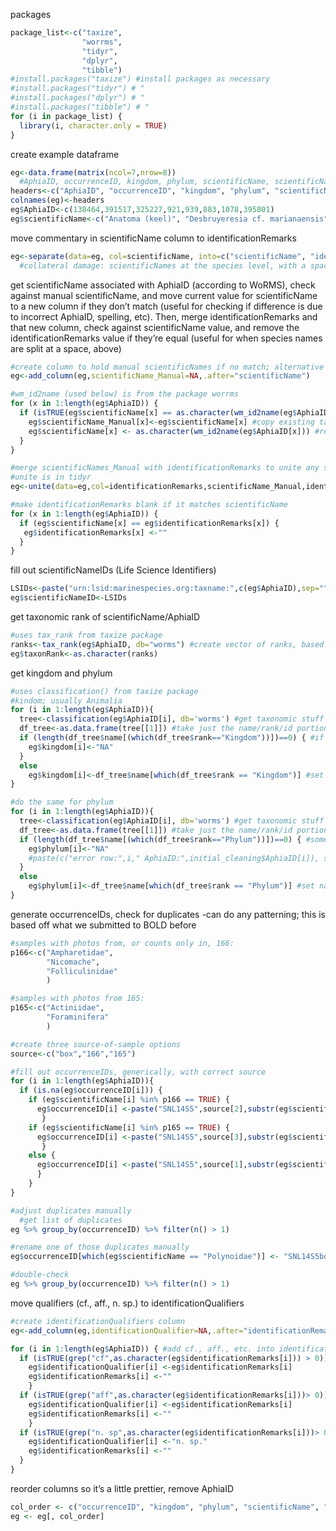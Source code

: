 packages
```r
package_list<-c("taxize",
                "worrms",
                "tidyr",
                "dplyr",
                "tibble")
#install.packages("taxize") #install packages as necessary
#install.packages("tidyr") # "
#install.packages("dplyr") # "
#install.packages("tibble") # "
for (i in package_list) {
  library(i, character.only = TRUE)
}
```

create example dataframe
```r
eg<-data.frame(matrix(ncol=7,nrow=8))
  #AphiaID, occurrenceID, kingdom, phylum, scientificName, scientificNameID, taxonRank, identificationRemarks, identificationQualifiers
headers<-c("AphiaID", "occurrenceID", "kingdom", "phylum", "scientificName", "scientificNameID", "taxonRank")
colnames(eg)<-headers
eg$AphiaID<-c(138464,391517,325227,921,939,883,1078,395801)
eg$scientificName<-c("Anatoma (keel)", "Desbruyeresia cf. marianaensis","Amphisamytha n. sp.", "Capittellidae", "Polynoidae","unidentified, large, other polychaete","Ostracoda", "Leucolepas longa")

```

move commentary in scientificName column to identificationRemarks
```r
eg<-separate(data=eg, col=scientificName, into=c("scientificName", "identificationRemarks"), sep="\\s", extra="merge") #separates at first space
  #collateral damage: scientificNames at the species level, with a space in them; can be fixed by having two identificationRemarks columns (eg, identificationRemarks_A and _B), moving things after the space into _B, merging A and B after the check-against-scientificName-from-AphiaID step, then removing any identificationRemarks that exactly match scientificName
```


get scientificName associated with AphiaID (according to WoRMS), check against manual scientificName, and move current value for scientificName to a new column if they don't match (useful for checking if difference is due to incorrect AphiaID, spelling, etc). Then, merge identificationRemarks and that new column, check against scientificName value, and remove the identificationRemarks value if they're equal (useful for when species names are split at a space, above)
```r
#create column to hold manual scientificNames if no match; alternative is to put them in identificationRemarks, but you risk overwritting anything already in there
eg<-add_column(eg,scientificName_Manual=NA,.after="scientificName")

#wm_id2name (used below) is from the package worrms
for (x in 1:length(eg$AphiaID)) { 
  if (isTRUE(eg$scientificName[x] == as.character(wm_id2name(eg$AphiaID[x]))) == FALSE) { #if taxon value doesn't match sci name for aphiaID
    eg$scientificName_Manual[x]<-eg$scientificName[x] #copy existing taxon value to scientificNames_Manual
    eg$scientificName[x] <- as.character(wm_id2name(eg$AphiaID[x])) #replace scientificNames value with WoRMS value
  }
}

#merge scientificNames_Manual with identificationRemarks to unite any species names that were two words
#unite is in tidyr
eg<-unite(data=eg,col=identificationRemarks,scientificName_Manual,identificationRemarks,sep=" ", na.rm=TRUE, remove=TRUE)

#make identificationRemarks blank if it matches scientificName
for (x in 1:length(eg$AphiaID)) {
  if (eg$scientificName[x] == eg$identificationRemarks[x]) {
   eg$identificationRemarks[x] <-"" 
  }
}
```

fill out scientificNameIDs (Life Science Identifiers)
```r
LSIDs<-paste("urn:lsid:marinespecies.org:taxname:",c(eg$AphiaID),sep="") #create list of LSIDs
eg$scientificNameID<-LSIDs
```

get taxonomic rank of scientificName/AphiaID
```r
#uses tax_rank from taxize package
ranks<-tax_rank(eg$AphiaID, db="worms") #create vector of ranks, based on AphiaID and WoRMS database
eg$taxonRank<-as.character(ranks)
```

get kingdom and phylum
```r
#uses classification() from taxize package
#kindom; usually Animalia
for (i in 1:length(eg$AphiaID)){
  tree<-classification(eg$AphiaID[i], db='worms') #get taxonomic stuff from WoRMS based on AphiaID
  df_tree<-as.data.frame(tree[[1]]) #take just the name/rank/id portion, as a df, from classification() output
  if (length(df_tree$name[(which(df_tree$rank=="Kingdom"))])==0) { #if you don't have a Kingdom idk what you're doing
    eg$kingdom[i]<-"NA"
  }
  else
    eg$kingdom[i]<-df_tree$name[which(df_tree$rank == "Kingdom")] #set name of the phylum to initial_cleaning$Phylum value
}

#do the same for phylum
for (i in 1:length(eg$AphiaID)){
  tree<-classification(eg$AphiaID[i], db='worms') #get taxonomic stuff from WoRMS based on AphiaID
  df_tree<-as.data.frame(tree[[1]]) #take just the name/rank/id portion, as a df, from classification() output
  if (length(df_tree$name[(which(df_tree$rank=="Phylum"))])==0) { #some are only to Animalia, and so have no value for Phylum in the output from classification(); put "NA" here. This if/else helps prevent the for loop from throwing an error and stopping when it encounters a classification() output that has no phylum
    eg$phylum[i]<-"NA"
    #paste(c("error row:",i," AphiaID:",initial_cleaning$AphiaID[i]), sep="")
  }
  else
    eg$phylum[i]<-df_tree$name[which(df_tree$rank == "Phylum")] #set name of the phylum to initial_cleaning$Phylum value
}
```

generate occurrenceIDs, check for duplicates
-can do any patterning; this is based off what we submitted to BOLD before
```r
#samples with photos from, or counts only in, 166:
p166<-c("Ampharetidae",
        "Nicomache",
        "Folliculinidae"
        )

#samples with photos from 165:
p165<-c("Actiniidae",
        "Foraminifera"
        )

#create three source-of-sample options
source<-c("box","166","165")

#fill out occurrenceIDs, generically, with correct source
for (i in 1:length(eg$AphiaID)){
  if (is.na(eg$occurrenceID[i])) {
    if (eg$scientificName[i] %in% p166 == TRUE) {
      eg$occurrenceID[i] <-paste("SNL14S5",source[2],substr(eg$scientificName[i],start=1,stop=2),"01",sep="")
       }
    if (eg$scientificName[i] %in% p165 == TRUE) {
      eg$occurrenceID[i] <-paste("SNL14S5",source[3],substr(eg$scientificName[i],start=1,stop=2),"01",sep="")
       }
    else {
      eg$occurrenceID[i] <-paste("SNL14S5",source[1],substr(eg$scientificName[i],start=1,stop=2),"01",sep="")
      }
    }
}

#adjust duplicates manually
  #get list of duplicates
eg %>% group_by(occurrenceID) %>% filter(n() > 1)

#rename one of those duplicates manually
eg$occurrenceID[which(eg$scientificName == "Polynoidae")] <- "SNL14S5boxPn01" #rename polynoid occurrenceID

#double-check
eg %>% group_by(occurrenceID) %>% filter(n() > 1)
```

move qualifiers (cf., aff., n. sp.) to identificationQualifiers
```r
#create identificationQualifiers column
eg<-add_column(eg,identificationQualifier=NA,.after="identificationRemarks")

for (i in 1:length(eg$AphiaID)) { #add cf., aff., etc. into identificationQualifiers; will need to manually clean commentary out later
  if (isTRUE(grep("cf",as.character(eg$identificationRemarks[i])) > 0)) {
    eg$identificationQualifier[i] <-eg$identificationRemarks[i]
    eg$identificationRemarks[i] <-""
    } 
  if (isTRUE(grep("aff",as.character(eg$identificationRemarks[i]))> 0)) {
    eg$identificationQualifier[i] <-eg$identificationRemarks[i]
    eg$identificationRemarks[i] <-""
    }
  if (isTRUE(grep("n. sp",as.character(eg$identificationRemarks[i]))> 0)) {
    eg$identificationQualifier[i] <-"n. sp."
    eg$identificationRemarks[i] <-""
  }
}
```

reorder columns so it's a little prettier, remove AphiaID
```r
col_order <- c("occurrenceID", "kingdom", "phylum", "scientificName", "scientificNameID", "taxonRank", "identificationRemarks", "identificationQualifier")
eg <- eg[, col_order]
```


